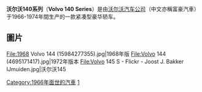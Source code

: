 {{noteTA
|G1=長度單位
|T=zh-hans:沃尔沃140系列; zh-hant:富豪140系列;
|1=zh-hans:沃尔沃; zh-hant:富豪;
|2=zh-hans:于; zh-hant:於;
}}
{{Infobox Automobile
|name=Volvo 140 Series
|image=[[File:Volvo_142_green.jpg|250px]]
|manufacturer=[[沃尔沃汽车|沃尔沃汽车]] <br/>
|production=1966-1974
|predecessor=[[沃尔沃Amazon|沃尔沃Amazon]]
|successor= [[沃尔沃200系列|沃尔沃200系列]]
|class=[[紧凑型轿车|紧凑型轿车]]
}}
'''沃尔沃140系列'''（'''Volvo 140 Series'''）是由[[沃尔沃汽车公司|沃尔沃汽车公司]]（中文亦稱富豪汽車）于1966-1974年間生产的一款紧凑型豪华轿车。

==圖片==
<gallery>
File:1968 Volvo 144 (15984277355).jpg|1968年版
File:Volvo 144 (4695171417).jpg|1972年版本
File:Volvo 145 S - Flickr - Joost J. Bakker IJmuiden.jpg|沃尔沃145
</gallery>

{{Volvo cars timeline}}

{{stub}}

[[Category:1966年面世的汽車|Category:1966年面世的汽車]]
[[Category:富豪車款|1]]
